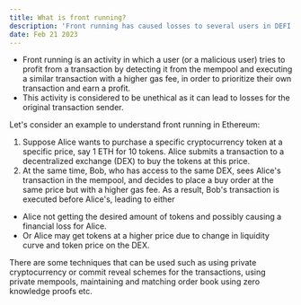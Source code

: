```yaml
---
title: What is front running?
description: 'Front running has caused losses to several users in DEFI and NFT space, lets understand how it works.'
date: Feb 21 2023
---
```


- Front running is an activity in which a user (or a malicious user) tries to profit from a transaction by detecting it from the mempool and executing a similar transaction with a higher gas fee, in order to prioritize their own transaction and earn a profit.
- This activity is considered to be unethical as it can lead to losses for the original transaction sender.

Let's consider an example to understand front running in Ethereum:

1. Suppose Alice wants to purchase a specific cryptocurrency token at a specific price, say 1 ETH for 10 tokens. Alice submits a transaction to a decentralized exchange (DEX) to buy the tokens at this price.
2. At the same time, Bob, who has access to the same DEX, sees Alice's transaction in the mempool, and decides to place a buy order at the same price but with a higher gas fee. As a result, Bob's transaction is executed before Alice's, leading to either

- Alice not getting the desired amount of tokens and possibly causing a financial loss for Alice.
- Or Alice may get tokens at a higher price due to change in liquidity curve and token price on the DEX.

There are some techniques that can be used such as using private cryptocurrency or commit reveal schemes for the transactions, using private mempools, maintaining and matching order book using zero knowledge proofs etc.
